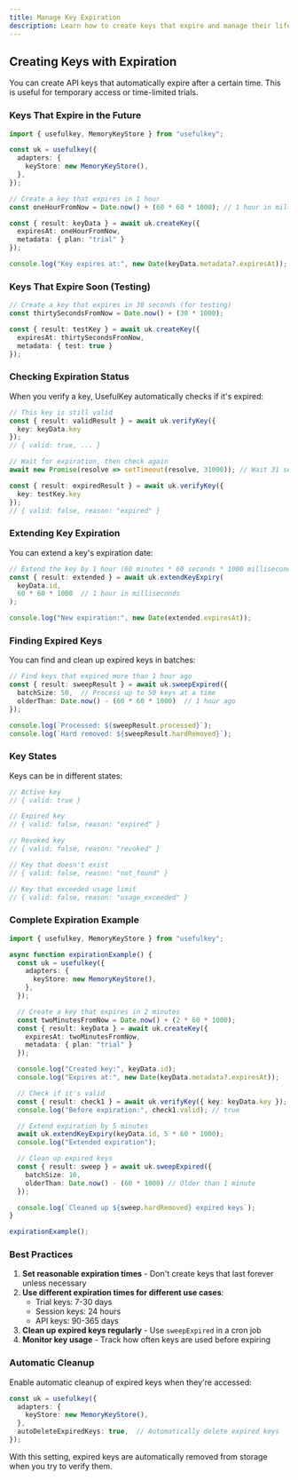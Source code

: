 ```yaml
---
title: Manage Key Expiration
description: Learn how to create keys that expire and manage their lifecycle.
---
```


## Creating Keys with Expiration

You can create API keys that automatically expire after a certain time. This is useful for temporary access or time-limited trials.

### Keys That Expire in the Future

```ts
import { usefulkey, MemoryKeyStore } from "usefulkey";

const uk = usefulkey({
  adapters: {
    keyStore: new MemoryKeyStore(),
  },
});

// Create a key that expires in 1 hour
const oneHourFromNow = Date.now() + (60 * 60 * 1000); // 1 hour in milliseconds

const { result: keyData } = await uk.createKey({
  expiresAt: oneHourFromNow,
  metadata: { plan: "trial" }
});

console.log("Key expires at:", new Date(keyData.metadata?.expiresAt));
```

### Keys That Expire Soon (Testing)

```ts
// Create a key that expires in 30 seconds (for testing)
const thirtySecondsFromNow = Date.now() + (30 * 1000);

const { result: testKey } = await uk.createKey({
  expiresAt: thirtySecondsFromNow,
  metadata: { test: true }
});
```

### Checking Expiration Status

When you verify a key, UsefulKey automatically checks if it's expired:

```ts
// This key is still valid
const { result: validResult } = await uk.verifyKey({
  key: keyData.key
});
// { valid: true, ... }

// Wait for expiration, then check again
await new Promise(resolve => setTimeout(resolve, 31000)); // Wait 31 seconds

const { result: expiredResult } = await uk.verifyKey({
  key: testKey.key
});
// { valid: false, reason: "expired" }
```

### Extending Key Expiration

You can extend a key's expiration date:

```ts
// Extend the key by 1 hour (60 minutes * 60 seconds * 1000 milliseconds)
const { result: extended } = await uk.extendKeyExpiry(
  keyData.id,
  60 * 60 * 1000  // 1 hour in milliseconds
);

console.log("New expiration:", new Date(extended.expiresAt));
```

### Finding Expired Keys

You can find and clean up expired keys in batches:

```ts
// Find keys that expired more than 1 hour ago
const { result: sweepResult } = await uk.sweepExpired({
  batchSize: 50,  // Process up to 50 keys at a time
  olderThan: Date.now() - (60 * 60 * 1000)  // 1 hour ago
});

console.log(`Processed: ${sweepResult.processed}`);
console.log(`Hard removed: ${sweepResult.hardRemoved}`);
```

### Key States

Keys can be in different states:

```ts
// Active key
// { valid: true }

// Expired key
// { valid: false, reason: "expired" }

// Revoked key
// { valid: false, reason: "revoked" }

// Key that doesn't exist
// { valid: false, reason: "not_found" }

// Key that exceeded usage limit
// { valid: false, reason: "usage_exceeded" }
```

### Complete Expiration Example

```ts
import { usefulkey, MemoryKeyStore } from "usefulkey";

async function expirationExample() {
  const uk = usefulkey({
    adapters: {
      keyStore: new MemoryKeyStore(),
    },
  });

  // Create a key that expires in 2 minutes
  const twoMinutesFromNow = Date.now() + (2 * 60 * 1000);
  const { result: keyData } = await uk.createKey({
    expiresAt: twoMinutesFromNow,
    metadata: { plan: "trial" }
  });

  console.log("Created key:", keyData.id);
  console.log("Expires at:", new Date(keyData.metadata?.expiresAt));

  // Check if it's valid
  const { result: check1 } = await uk.verifyKey({ key: keyData.key });
  console.log("Before expiration:", check1.valid); // true

  // Extend expiration by 5 minutes
  await uk.extendKeyExpiry(keyData.id, 5 * 60 * 1000);
  console.log("Extended expiration");

  // Clean up expired keys
  const { result: sweep } = await uk.sweepExpired({
    batchSize: 10,
    olderThan: Date.now() - (60 * 1000) // Older than 1 minute
  });

  console.log(`Cleaned up ${sweep.hardRemoved} expired keys`);
}

expirationExample();
```

### Best Practices

1. **Set reasonable expiration times** - Don't create keys that last forever unless necessary
2. **Use different expiration times for different use cases**:
   - Trial keys: 7-30 days
   - Session keys: 24 hours
   - API keys: 90-365 days
3. **Clean up expired keys regularly** - Use `sweepExpired` in a cron job
4. **Monitor key usage** - Track how often keys are used before expiring

### Automatic Cleanup

Enable automatic cleanup of expired keys when they're accessed:

```ts
const uk = usefulkey({
  adapters: {
    keyStore: new MemoryKeyStore(),
  },
  autoDeleteExpiredKeys: true,  // Automatically delete expired keys
});
```

With this setting, expired keys are automatically removed from storage when you try to verify them.
